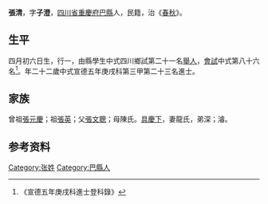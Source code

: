 {{Otheruses|other=名为张清的其他人物|张清}}
{{明清人物信息框
| 姓名 = 張清 
| 原名 =
| 圖片名稱= 
| 圖片大小 =
| 圖片說明 = 
| 最高職務 =
| 國家 = 大明 
| 爵位 =
| 籍貫 = [[四川省|四川省]][[重慶府|重慶府]][[巴縣_(重慶)|巴縣]]
| 族裔 = 
| 旗籍 = 
| 字號 = 
| 諡號 =
| 出生日期 = 四月初六日
| 出生地點 =
| 逝世日期 = 
| 逝世地點 =
| 墓葬 =
| 配偶 = 龍氏
| 親屬 = 曾祖[[張元慶|張元慶]]，祖[[張英|張英]]，父[[張文聰|張文聰]]，母陳氏
| 出身 =
* 宣德五年庚戌科進士
| 經歷 =
| 著作 =  
*
*
*
}}
'''張清 '''{{BD|1409年||1468年||}}，字'''子澄'''，[[四川省|四川省]][[重慶府|重慶府]][[巴縣_(重慶)|巴縣]]人，民籍，治《[[春秋|春秋]]》。

== 生平 ==
四月初六日生，行一，由縣學生中式四川鄉試第二十一名[[舉人|舉人]]，[[會試|會試]]中式第八十六名<ref>《宣德五年庚戌科進士登科錄》</ref>。年二十二歲中式宣德五年庚戌科第三甲第二十三名進士。

== 家族 ==
曾祖[[張元慶|張元慶]]；祖[[張英|張英]]；父[[張文聰|張文聰]]；母陳氏。[[具慶下|具慶下]]，妻龍氏，弟深；濬。

== 参考资料 ==
{{reflist}}

{{宣德五年庚戌科殿试金榜}}

{{Authority control}}

{{DEFAULTSORT:Z}}
[[Category:张姓|Category:张姓]]
[[Category:巴縣人|Category:巴縣人]]


{{明朝人物小作品}}